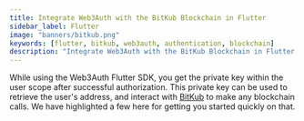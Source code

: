 ```yaml
---
title: Integrate Web3Auth with the BitKub Blockchain in Flutter
sidebar_label: Flutter
image: "banners/bitkub.png"
keywords: [flutter, bitkub, web3auth, authentication, blockchain]
description: "Integrate Web3Auth with the BitKub Blockchain in Flutter | Documentation - Web3Auth"
---
```



<SEO
  title="Integrate Web3Auth with the BitKub Blockchain in Flutter"
  description="Integrate Web3Auth with the BitKub Blockchain in Flutter | Documentation - Web3Auth"
  image="https://web3auth.io/docs/banners/bitkub.png"
  slug="/connect-blockchain/evm/bitkub/flutter"
/>

While using the Web3Auth Flutter SDK, you get the private key within the user scope after successful
authorization. This private key can be used to retrieve the user's address, and interact with
[BitKub](https://developers.bitkubchain.com/) to make any blockchain calls. We have highlighted a
few here for getting you started quickly on that.

<EVMInteraction />
